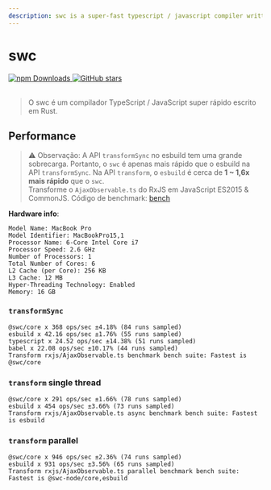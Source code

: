 ```yaml
---
description: swc is a super-fast typescript / javascript compiler written in rust.
---
```


# swc

<a href="https://www.npmjs.com/package/@swc/core" target="_blank">
  <img alt="npm Downloads" src="https://img.shields.io/npm/dm/@swc/core" />
</a>
<a href="https://github.com/swc-project/swc" target="_blank">
  <img
    alt="GitHub stars"
    src="https://img.shields.io/github/stars/swc-project/swc?style=social"
  />
</a>

<br />
<br />

> O swc é um compilador TypeScript / JavaScript super rápido escrito em Rust.

## Performance

> ⚠️ Observação: A API `transformSync` no esbuild tem uma grande sobrecarga. Portanto, o `swc` é apenas mais rápido que o esbuild na API `transformSync`. Na API `transform`, o `esbuild` é cerca de **1 ~ 1,6x mais rápido** que o `swc`. <br/>
> Transforme o `AjaxObservable.ts` do RxJS em JavaScript ES2015 & CommonJS. Código de benchmark: [bench](https://github.com/Brooooooklyn/swc-node/blob/master/bench/index.ts)

**Hardware info**:

```
Model Name: MacBook Pro
Model Identifier: MacBookPro15,1
Processor Name: 6-Core Intel Core i7
Processor Speed: 2.6 GHz
Number of Processors: 1
Total Number of Cores: 6
L2 Cache (per Core): 256 KB
L3 Cache: 12 MB
Hyper-Threading Technology: Enabled
Memory: 16 GB
```

### `transformSync`

```text {1}
@swc/core x 368 ops/sec ±4.18% (84 runs sampled)
esbuild x 42.16 ops/sec ±1.76% (55 runs sampled)
typescript x 24.52 ops/sec ±14.38% (51 runs sampled)
babel x 22.08 ops/sec ±10.17% (44 runs sampled)
Transform rxjs/AjaxObservable.ts benchmark bench suite: Fastest is @swc/core
```

### `transform` single thread

```text {2}
@swc/core x 291 ops/sec ±1.66% (78 runs sampled)
esbuild x 454 ops/sec ±3.66% (73 runs sampled)
Transform rxjs/AjaxObservable.ts async benchmark bench suite: Fastest is esbuild
```

### `transform` parallel

```text {1-2}
@swc/core x 946 ops/sec ±2.36% (74 runs sampled)
esbuild x 931 ops/sec ±3.56% (65 runs sampled)
Transform rxjs/AjaxObservable.ts parallel benchmark bench suite: Fastest is @swc-node/core,esbuild
```
